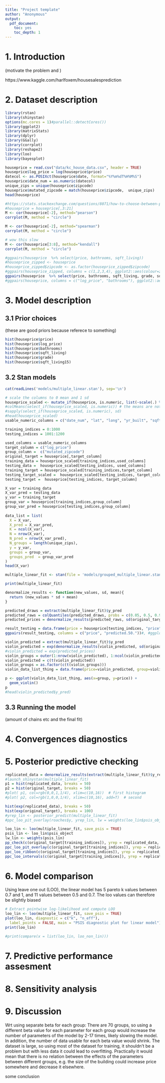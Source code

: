 ```yaml
---
title: "Project template"
author: "Anonymous"
output: 
  pdf_document: 
    toc: yes
    toc_depth: 1
---
```


# 1. Introduction

(motivate the problem and )


https://www.kaggle.com/harlfoxem/housesalesprediction



# 2. Dataset description

```r
library(rstan)
library(shinystan)
options(mc.cores = 1)#parallel::detectCores())
library(ggplot2)
library(matrixStats)
library(dplyr)
library(GGally)
library(corrplot)
library(reshape2)
library(loo)
library(bayesplot)
```



```r
houseprice = read.csv("data/kc_house_data.csv", header = TRUE)
houseprice$log_price = log(houseprice$price)
datecol <- as.POSIXct(houseprice$date, format="%Y%m%dT%H%M%S")
houseprice$date_num = as.numeric(datecol)
unique_zips = unique(houseprice$zipcode)
houseprice$mutated_zipcode = match(houseprice$zipcode,  unique_zips)
head(houseprice)
```
```r
#https://stats.stackexchange.com/questions/8071/how-to-choose-between-pearson-and-spearman-correlation
#houseprice = houseprice[,3:21]
M <- cor(houseprice[-2], method="pearson")
corrplot(M, method = "circle")
```




```r
M <- cor(houseprice[-2], method="spearman")
corrplot(M, method = "circle")
```

```r
# wow this slow
M <- cor(houseprice[3:8], method="kendall")
corrplot(M, method = "circle")
```


```r
#ggpairs(houseprice  %>% select(price, bathrooms, sqft_living))
#houseprice_zipped <- houseprice
#houseprice_zipped$zipcode <- as.factor(houseprice_zipped$zipcode)
#ggpairs(houseprice_zipped, columns = c(1,2,3,4), ggplot2::aes(colour=zipcode)) 
ggpairs(houseprice  %>% select(price, bathrooms, sqft_living, grade, sqft_above, sqft_living15))
#ggpairs(houseprice, columns = c("log_price", "bathrooms"), ggplot2::aes(colour=factor(as.integer(lat*20)), alpha=0.75)) 
```

# 3. Model description


## 3.1 Prior choices

(these are good priors because referece to something)


```r
hist(houseprice$price)
hist(houseprice$log_price)
hist(houseprice$bathrooms)
hist(houseprice$sqft_living)
hist(houseprice$grade)
hist(houseprice$sqft_living15)
```

## 3.2 Stan models

```r

cat(readLines('models/multiple_linear.stan'), sep='\n')

```
```r
# scale the columns to 0 mean and 1 sd
houseprice_scaled <- mutate_if(houseprice, is.numeric, list(~scale(.) %>% as.vector))
#colMeans(select_if(houseprice_scaled, is.numeric)) # the means are not exactly 0 but close
#sapply(select_if(houseprice_scaled, is.numeric), sd)
#head(houseprice_scaled)
usable_numeric_columns = c("date_num", "lat", "long", "yr_built", "sqft_basement", "sqft_above", "grade", "condition", "view", "waterfront", "floors", "sqft_lot", "sqft_living", "bathrooms", "bedrooms")
```

```r
training_indices = 0:1000
testing_indices = 1001:1200

used_columns = usable_numeric_columns
target_column = c("log_price")
group_column =  c("mutated_zipcode")
original_target = houseprice[,target_column]
training_data = houseprice_scaled[training_indices,used_columns]
testing_data =  houseprice_scaled[testing_indices, used_columns]
training_target = houseprice_scaled[training_indices,target_column]
testing_target_scaled =  houseprice_scaled[testing_indices, target_column]
testing_target =  houseprice[testing_indices, target_column]

X_var = training_data
X_var_pred = testing_data
y_var = training_target
group_var = houseprice[training_indices,group_column]
group_var_pred = houseprice[testing_indices,group_column]
  
data_list = list(
  X = X_var,
  X_pred = X_var_pred,
  K = ncol(X_var),
  N = nrow(X_var),
  N_pred = nrow(X_var_pred),
  N_groups = length(unique_zips),
  y = y_var,
  groups = group_var,
  groups_pred  = group_var_pred
)
head(X_var)
```


```r
multiple_linear_fit <- stan(file = 'models/grouped_multiple_linear.stan', data = data_list, max_treedepth=12)
```

```r
print(multiple_linear_fit)
```
```r
denormalize_results <- function(new_values, sd, mean){
  return (new_values * sd + mean)
}
```

```r
predicted_draws = extract(multiple_linear_fit)$y_pred
predicted_raws = colQuantiles(predicted_draws, probs = c(0.05, 0.5, 0.95))
predicted_prices = denormalize_results(predicted_raws, sd(original_target), mean(original_target))
```
```r
result_testing = data.frame(price = houseprice[testing_indices, "price"], predicted = exp(predicted_prices))
ggpairs(result_testing, columns = c("price", "predicted.50."))#, #ggplot2::aes(colour=factor(as.integer(lat*20)), alpha=0.75)) 
```
 
```r
violin_predicted = extract(multiple_linear_fit)$y_pred
violin_predicted = exp(denormalize_results(violin_predicted, sd(original_target), mean(original_target)))
#violin_predicted = exp(predicted_prices)
violin_groups = outer(1:nrow(violin_predicted), 1:ncol(violin_predicted), FUN=function(r,c) unique_zips[group_var_pred[c]] )
violin_predicted = c(t(violin_predicted))
violin_groups = as.factor(c(t(violin_groups)))
violin_data_list_thing = data.frame(price=violin_predicted, group=violin_groups)

p <- ggplot(violin_data_list_thing, aes(x=group, y=price)) + 
  geom_violin()
p
#head(violin_predicted$y_pred)
```
## 3.3 Running the model

(amount of chains etc and the final fit)


# 4. Convergences diagnostics









# 5. Posterior predictive checking

```r
replicated_data = denormalize_results(extract(multiple_linear_fit)$y_rep, sd(original_target), mean(original_target))
#launch_shinystan(multiple_linear_fit)
p1 = hist(replicated_data, breaks = 50)
p2 = hist(original_target, breaks = 50)
#plot( p1, col=rgb(0,0,1,1/4), xlim=c(10,16))  # first histogram
#plot( p2, col=rgb(1,0,0,1/4), xlim=c(10,16), add=T)  # second

hist(exp(replicated_data), breaks = 50)
hist(exp(original_target), breaks = 100)
#yrep_lin <- posterior_predict(multiple_linear_fit)
#ppc_loo_pit_overlay(roaches$y, yrep_lin, lw = weights(loo_lin$psis_object))
```
```r

loo_lin <- loo(multiple_linear_fit, save_psis = TRUE)
psis_lin <- loo_lin$psis_object
lw_lin <- weights(psis_lin)
pp_check(c(original_target[training_indices]), yrep = replicated_data, fun = "stat")
ppc_loo_pit_overlay(c(original_target[training_indices]), yrep = replicated_data, lw = lw_lin)
ppc_loo_ribbon(c(original_target[training_indices]), yrep = replicated_data, lw = lw_lin, psis_object = psis_lin)
ppc_loo_intervals(c(original_target[training_indices]), yrep = replicated_data, psis_object = psis_lin)
```


# 6. Model comparison

Using leave one out (LOO), the linear model has 5 pareto k values between 0.7 and 1, and 11 values between 0.5 and 0.7. The loo values can therefore be slightly biased

```r
# Extract pointwise log-likelihood and compute LOO
loo_lin <- loo(multiple_linear_fit, save_psis = TRUE)
plot(loo_lin, diagnostic = c("k", "n_eff"),
  label_points = FALSE, main = "PSIS diagnostic plot for linear model")
print(loo_lin)
```

```r
#print(compare(x = list(loo_lin, loo_non_lin)))
```

# 7. Predictive performance assesment


# 8. Sensitivity analysis



# 9. Discussion

Wrt using separate beta for each group:
There are 70 groups, so using a different beta value for each parameter for each group would increase the number of parameters of the model by 2-17 times, likely slowing the model. In addition, the number of data usable for each beta value would shrink. The dataset is large, so using most of the dataset for training, it shouldn't be a problem but with less data it could lead to overfitting. Practically it would mean that there is no relation between the effects of the parameters between different groups, e.g. the size of the building could increase price somewhere and decrease it elsewhere.

some conclusion











